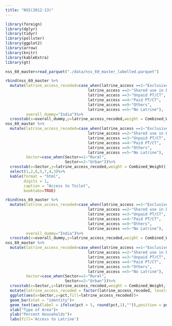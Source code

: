 ```yaml
---
title: "NSS(2012-13)"
---
```


```r
library(foreign)
library(dplyr)
library(tidyr)
library(pollster)
library(ggplot2)
library(arrow)
library(knitr)
library(kableExtra)
library(gt)
```

```r
nss_69_master=read_parquet("./data/nss_69_master_labelled.parquet")
```

```r
rbind(nss_69_master %>%
  mutate(latrine_access_recoded=case_when(latrine_access ==1~"Exclusive for Household",
                                    latrine_access ==2~"Shared use in Building",
                                    latrine_access ==3~"Unpaid PT/CT",
                                    latrine_access ==4~"Paid PT/CT",
                                    latrine_access ==9~"Others",
                                    latrine_access ==5~"No Latrine"),
         overall_dummy="India")%>%
  crosstab(x=overall_dummy,y=latrine_access_recoded,weight = Combined_Weight)%>%rename("Sector"="overall_dummy"),
nss_69_master %>%
  mutate(latrine_access_recoded=case_when(latrine_access ==1~"Exclusive for Household",
                                    latrine_access ==2~"Shared use in Building",
                                    latrine_access ==3~"Unpaid PT/CT",
                                    latrine_access ==4~"Paid PT/CT",
                                    latrine_access ==9~"Others",
                                    latrine_access ==5~"No Latrine"),
         Sector=case_when(Sector==1~"Rural",
                          Sector==2~"Urban"))%>%
  crosstab(x=Sector,y=latrine_access_recoded,weight = Combined_Weight))%>%
  select(1,2,6,5,7,4,3)%>%
  kable(format = "html",
        digits = 1,
        caption = "Access to Toilet",
        booktabs=TRUE)
```

```r
rbind(nss_69_master %>%
  mutate(latrine_access_recoded=case_when(latrine_access ==1~"Exclusive for Household",
                                    latrine_access ==2~"Shared use in Building",
                                    latrine_access ==3~"Unpaid PT/CT",
                                    latrine_access ==4~"Paid PT/CT",
                                    latrine_access ==9~"Others",
                                    latrine_access ==5~"No Latrine"),
         overall_dummy="India")%>%
  crosstab(x=overall_dummy,y=latrine_access_recoded,weight = Combined_Weight,format = "long")%>%rename("Sector"="overall_dummy"),
nss_69_master %>%
  mutate(latrine_access_recoded=case_when(latrine_access ==1~"Exclusive for Household",
                                    latrine_access ==2~"Shared use in Building",
                                    latrine_access ==3~"Unpaid PT/CT",
                                    latrine_access ==4~"Paid PT/CT",
                                    latrine_access ==9~"Others",
                                    latrine_access ==5~"No Latrine"),
         Sector=case_when(Sector==1~"Rural",
                          Sector==2~"Urban"))%>%
  crosstab(x=Sector,y=latrine_access_recoded,weight = Combined_Weight,format = "long"))%>%
  mutate(latrine_access_recoded = factor(latrine_access_recoded, levels=c("Exclusive for Household", "Shared use in Building", "Unpaid PT/CT", "Paid PT/CT", "Others", "No Latrine")))%>%
  ggplot(aes(x=Sector,y=pct,fill=latrine_access_recoded))+
  geom_bar(stat = "identity")+
  geom_text(aes(label = ifelse(pct > 5, round(pct,1),"")),position = position_stack(vjust = 0.7)) +
  xlab("Type of Area")+
  ylab("Percent Households")+
  labs(fill='Access to Latrine')
```

